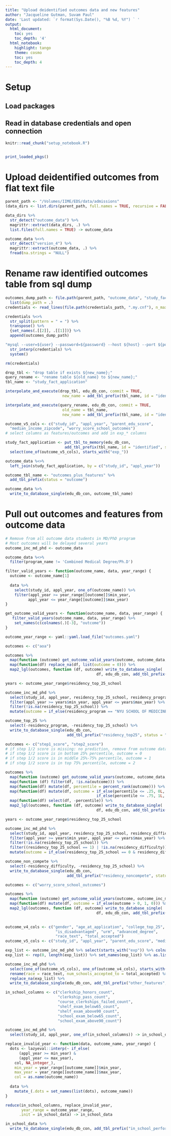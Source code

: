 ```yaml
---
title: "Upload deidentified outcomes data and new features"
author: "Jacqueline Gutman, Suvam Paul"
date: 'Last updated: `r format(Sys.Date(), "%B %d, %Y") ` '
output:
  html_document:
    toc: yes
    toc_depth: '4'
  html_notebook:
    highlight: tango
    theme: cosmo
    toc: yes
    toc_depth: 4
---
```


# Setup
## Load packages
## Read in database credentials and open connection

```r
knitr::read_chunk("setup_notebook.R")
```

```r
```

```r
print_loaded_pkgs()
```

# Upload deidentified outcomes from flat text file

```r
parent_path <- "/Volumes/IIME/EDS/data/admissions"
(data_dirs <- list.dirs(parent_path, full.names = TRUE, recursive = FALSE))
```

```r
data_dirs %>%
  str_detect("outcome_data") %>%
  magrittr::extract(data_dirs, .) %>%
  list.files(full.names = TRUE) -> outcome_data
```

```r
outcome_data %<>%
  str_detect("version_4") %>%
  magrittr::extract(outcome_data, .) %>%
  fread(na.strings = "NULL")
```

# Rename raw identified outcomes table from sql dump

```r
outcomes_dump_path <- file.path(parent_path, "outcome_data", "study_fact_application_v5.sql") %>%
  list(dump_path = .)
credentials <- read_lines(file.path(credentials_path, ".my.cnf"), n_max = 5, skip = 1)

credentials %<>%
  str_split(pattern = " = ") %>%
  transpose() %>%
  {set_names(.[[2]], .[[1]])} %>%
  append(outcomes_dump_path)

"mysql --user=${user} --password=${password} --host ${host} --port ${port} ${database} < ${dump_path}" %>%
  str_interp(credentials) %>%
  system()

rm(credentials)
```

```r

drop_tbl <- "drop table if exists ${new_name};"
query_rename <- "rename table ${old_name} to ${new_name};"
tbl_name <- "study_fact_application"

interpolate_and_execute(drop_tbl, edu_db_con, commit = TRUE,
                         new_name = add_tbl_prefix(tbl_name, id = "identified", status = "raw"))

interpolate_and_execute(query_rename, edu_db_con, commit = TRUE,
                         old_name = tbl_name,
                         new_name = add_tbl_prefix(tbl_name, id = "identified", status = "raw"))

```

```r
outcome_v5_cols <- c("study_id", "appl_year", "parent_edu_score",
  "median_income_zipcode", "worry_score_school_outcomes")
# select columns as features/outcomes and add in exp_* columns

study_fact_application <- put_tbl_to_memory(edu_db_con,
                          add_tbl_prefix(tbl_name, id = "identified", status = "raw")) %>%
  select(one_of(outcome_v5_cols), starts_with("exp_"))
```




```r
outcome_data %<>%
  left_join(study_fact_application, by = c("study_id", "appl_year"))
```

```r
outcome_tbl_name <- "outcomes_plus_features" %>%
  add_tbl_prefix(status = "outcome")

outcome_data %>%
  write_to_database_single(edu_db_con, outcome_tbl_name)
```



# Pull out outcomes and features from outcome data

```r
# Remove from all outcome data students in MD/PhD program
# Most outcomes will be delayed several years
outcome_inc_md_phd <- outcome_data

outcome_data %<>%
  filter(program_name != 'Combined Medical Degree/Ph.D')
```


```r
filter_valid_years <- function(outcome_name, data, year_range) {
  outcome <- outcome_name[1]
  
  data %>%
    select(study_id, appl_year, one_of(outcome_name)) %>%
    filter(appl_year >= year_range[[outcome]]$min_year,
          appl_year <= year_range[[outcome]]$max_year)
}

get_outcome_valid_years <- function(outcome_name, data, year_range) {
   filter_valid_years(outcome_name, data, year_range) %>%
    set_names(c(colnames(.)[-3], "outcome"))
}
```

```r
outcome_year_range <- yaml::yaml.load_file("outcomes.yaml")
```

```r
outcomes <- c("aoa")

outcomes %>%
  map(function (outcome) get_outcome_valid_years(outcome, outcome_data, outcome_year_range)) %>%
  map(function(df) replace_na(df, list(outcome = 0))) %>%
  map2_lgl(outcomes, function (df, outcome) write_to_database_single(
                                        df, edu_db_con, add_tbl_prefix(outcome, status = "outcome")))
```

```r
years <- outcome_year_range$residency_top_25_school

outcome_inc_md_phd %>% 
  select(study_id, appl_year, residency_top_25_school, residency_program) %>% 
  filter(appl_year >= years$min_year, appl_year <= years$max_year) %>% 
  filter(!is.na(residency_top_25_school)) %>%
  mutate(outcome = if_else(residency_program == "NYU SCHOOL OF MEDICINE", 2L, residency_top_25_school)) -> outcome_top_25

outcome_top_25 %>%
  select(-residency_program, -residency_top_25_school) %>%
  write_to_database_single(edu_db_con, 
                           add_tbl_prefix("residency_top25", status = "outcome"))

```

```r
outcomes <- c("step1_score", "step2_score")
# if step 1/2 score is missing: no prediction, remove from outcome data
# if step 1/2 score is in bottom 25% percentile, outcome = 0
# if step 1/2 score is in middle 25%-75% percentile, outcome = 1
# if step 1/2 score is in top 75% percentile, outcome = 2

outcomes %>%
  map(function (outcome) get_outcome_valid_years(outcome, outcome_data, outcome_year_range)) %>%
  map(function (df) filter(df, !is.na(outcome))) %>%
  map(function(df) mutate(df, percentile = percent_rank(outcome))) %>%
  map(function(df) mutate(df, outcome = if_else(percentile <= .25, 0L,
                                        if_else(percentile <= .75, 1L, 2L)))) %>%
  map(function(df) select(df, -percentile)) %>%
  map2_lgl(outcomes, function (df, outcome) write_to_database_single(
                                        df, edu_db_con, add_tbl_prefix(outcome, status = "outcome")))
```

```r
years <- outcome_year_range$residency_top_25_school

outcome_inc_md_phd %>% 
  select(study_id, appl_year, residency_top_25_school, residency_difficulty) %>%
  filter(appl_year >= years$min_year, appl_year <= years$max_year) %>%
  filter(!is.na(residency_top_25_school)) %>% 
  filter((residency_top_25_school == 1) | !is.na(residency_difficulty)) %>%
  mutate(outcome = if_else(residency_top_25_school == 0 & residency_difficulty < 0.6, 1, 0)) -> outcome_non_compete

outcome_non_compete %>%
  select(-residency_difficulty, -residency_top_25_school) %>%
  write_to_database_single(edu_db_con, 
                           add_tbl_prefix("residency_noncompete", status = "outcome"))
```




```r

outcomes <- c("worry_score_school_outcomes")

outcomes %>%
  map(function (outcome) get_outcome_valid_years(outcome, outcome_inc_md_phd, outcome_year_range)) %>%
  map(function(df) mutate(df, outcome = if_else(outcome > 0, 1, 0))) %>%
  map2_lgl(outcomes, function (df, outcome) write_to_database_single(
                                        df, edu_db_con, add_tbl_prefix(outcome, status = "outcome")))
  
```


```r
outcome_v4_cols <- c("gender", "age_at_application", "college_top_25",
                      "is_disadvantaged", "urm", "advanced_degree",
                      "race_text", "total_accepted")
outcome_v5_cols <- c("study_id", "appl_year", "parent_edu_score", "median_income_zipcode")

exp_list <- outcome_inc_md_phd %>% select(starts_with("exp")) %>% colnames()
exp_list <- rep(0, length(exp_list)) %>% set_names(exp_list) %>% as.list()

outcome_inc_md_phd %>%
  select(one_of(outcome_v5_cols), one_of(outcome_v4_cols), starts_with("exp_")) %>%
  rename(race = race_text, num_schools_accepted_to = total_accepted) %>%
  replace_na(exp_list) %>%
  write_to_database_single(edu_db_con, add_tbl_prefix("other_features", status = "generated"))
```

```r
in_school_columns <- c("clerkship_honors_count",
                       "clerkship_pass_count", 
                       "course_clerkships_failed_count",
                       "shelf_exam_below65_count", 
                       "shelf_exam_above90_count", 
                       "school_exam_below65_count",
                       "school_exam_above90_count")

outcome_inc_md_phd %>%
  select(study_id, appl_year, one_of(in_school_columns)) -> in_school_data

replace_invalid_year <- function(data, outcome_name, year_range) {
  dots <- lazyeval::interp(~ if_else(
      (appl_year >= min_year) &
      (appl_year <= max_year),
    col, NA_integer_),
    min_year = year_range[[outcome_name]]$min_year,
    max_year = year_range[[outcome_name]]$max_year,
    col = as.name(outcome_name))
    
  data %>%
    mutate_(.dots = set_names(list(dots), outcome_name))
}

reduce(in_school_columns, replace_invalid_year, 
       year_range = outcome_year_range,
      .init = in_school_data) -> in_school_data
```

```r
in_school_data %>%
  write_to_database_single(edu_db_con, add_tbl_prefix("in_school_performance", status = "generated"))
```

